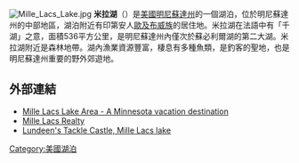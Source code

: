 [[File:Mille_Lacs_Lake.jpg|thumb]]
'''米拉湖'''（{{lang-en|Mille Lacs Lake}}）是[[美國|美國]][[明尼蘇達州|明尼蘇達州]]的一個湖泊，位於明尼蘇達州的中部地區，湖泊附近有印第安人[[歐及布威族|歐及布威族]]的居住地。米拉湖在法語中有「千湖」之意，面積536平方公里，是明尼蘇達州內僅次於蘇必利爾湖的第二大湖。米拉湖附近是森林地帶。湖內漁業資源豐富，棲息有多種魚類，是釣客的聖地，也是明尼蘇達州重要的野外郊遊地。
==外部連結==
*[http://www.millelacs.com/ Mille Lacs Lake Area - A Minnesota vacation destination]
*[http://www.millelacsrealty.com/ Mille Lacs Realty]
*[http://www.lundeens.com/ Lundeen's Tackle Castle, Mille Lacs lake]
[[Category:美國湖泊|Category:美國湖泊]]